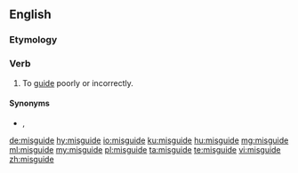 ==English==

===Etymology===
{{prefix|mis+
guide|lang=en}}

===Verb===
{{en-verb|misguides|misguiding|misguided|misguided}}

# To [[guide]] poorly or incorrectly.

====Synonyms====
* {{l|en|mislead}}, {{l|en|misinform}}

[[de:misguide]]
[[hy:misguide]]
[[io:misguide]]
[[ku:misguide]]
[[hu:misguide]]
[[mg:misguide]]
[[ml:misguide]]
[[my:misguide]]
[[pl:misguide]]
[[ta:misguide]]
[[te:misguide]]
[[vi:misguide]]
[[zh:misguide]]
